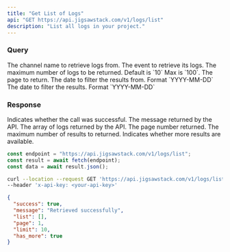 ```yaml
---
title: "Get List of Logs"
api: "GET https://api.jigsawstack.com/v1/logs/list"
description: "List all logs in your project."
---
```


### Query

<ParamField query="channel_name" type="string">
  The channel name to retrieve logs from.
</ParamField>

<ParamField query="event" type="string">
  The event to retrieve its logs.
</ParamField>

<ParamField query="limit" default="10" type="number">
  The maximum number of logs to be returned. Default is `10` Max is `100`.
</ParamField>

<ParamField query="page" default="0" type="number">
  The page to return.
</ParamField>

<ParamField query="from" type="string">
  The date to filter the results from. Format `YYYY-MM-DD`
</ParamField>

<ParamField query="to" type="string">
  The date to filter the results. Format `YYYY-MM-DD`
</ParamField>

<Snippet file="header.mdx" />

### Response

<ResponseField name="success" type="boolean">
  Indicates whether the call was successful.
</ResponseField>

<ResponseField name="message" type="string">
  The message returned by the API.
</ResponseField>

<ResponseField name="list" type="array">
  The array of logs returned by the API.
</ResponseField>

<ResponseField name="page" type="number">
  The page number returned.
</ResponseField>

<ResponseField name="limit" type="number">
  The maximum number of results to returned.
</ResponseField>

<ResponseField name="has_more" type="boolean">
  Indicates whether more results are available.
</ResponseField>

<RequestExample>

```javascript Node.js
const endpoint = "https://api.jigsawstack.com/v1/logs/list";
const result = await fetch(endpoint);
const data = await result.json();
```

```bash cURL
curl --location --request GET 'https://api.jigsawstack.com/v1/logs/list' \
--header 'x-api-key: <your-api-key>'
```

</RequestExample>

<ResponseExample>

```json Response
{
  "success": true,
  "message": "Retrieved successfully",
  "list": [],
  "page": 1,
  "limit": 10,
  "has_more": true
}
```

</ResponseExample>
